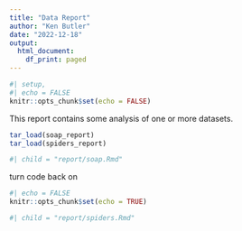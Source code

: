 ```yaml
---
title: "Data Report"
author: "Ken Butler"
date: "2022-12-18"
output: 
  html_document:
    df_print: paged
---
```


```r
#| setup,
#| echo = FALSE
knitr::opts_chunk$set(echo = FALSE)
```


This report contains some analysis of one or more datasets.

```r
tar_load(soap_report)
tar_load(spiders_report)
```


```r
#| child = "report/soap.Rmd"
```

turn code back on

```r
#| echo = FALSE
knitr::opts_chunk$set(echo = TRUE)
```


```r
#| child = "report/spiders.Rmd"
```


 
